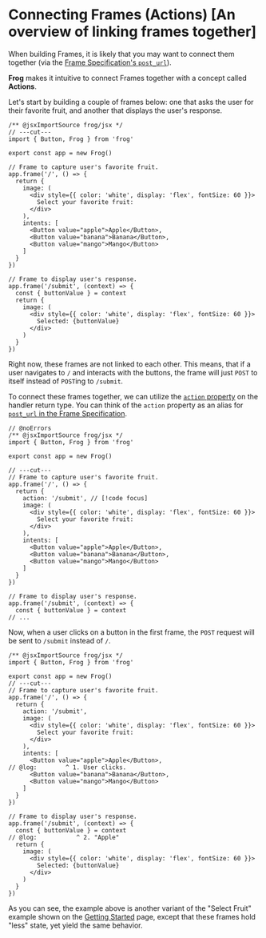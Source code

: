 # Connecting Frames (Actions) [An overview of linking frames together]

When building Frames, it is likely that you may want to connect them together (via the [Frame Specification's `post_url`](https://docs.farcaster.xyz/reference/frames/spec#optional-properties)).

**Frog** makes it intuitive to connect Frames together with a concept called **Actions**.

Let's start by building a couple of frames below: one that asks the user for their favorite fruit, and another that displays the user's response.

```tsx twoslash
/** @jsxImportSource frog/jsx */
// ---cut---
import { Button, Frog } from 'frog'
 
export const app = new Frog()
 
// Frame to capture user's favorite fruit.
app.frame('/', () => {
  return {
    image: (
      <div style={{ color: 'white', display: 'flex', fontSize: 60 }}>
        Select your favorite fruit:
      </div>
    ),
    intents: [
      <Button value="apple">Apple</Button>,
      <Button value="banana">Banana</Button>,
      <Button value="mango">Mango</Button>
    ]
  }
})

// Frame to display user's response.
app.frame('/submit', (context) => {
  const { buttonValue } = context
  return {
    image: (
      <div style={{ color: 'white', display: 'flex', fontSize: 60 }}>
        Selected: {buttonValue}
      </div>
    )
  }
})
```

Right now, these frames are not linked to each other. This means, that if a user 
navigates to `/` and interacts with the buttons, the frame will just `POST` to itself
instead of `POST`ing to `/submit`.

To connect these frames together, we can utilize the [`action` property](/concepts/actions) on the handler return type. 
You can think of the `action` property as an alias for [`post_url` in the Frame Specification](https://docs.farcaster.xyz/reference/frames/spec#optional-properties).

```tsx twoslash
// @noErrors
/** @jsxImportSource frog/jsx */
import { Button, Frog } from 'frog'
 
export const app = new Frog()
 
// ---cut---
// Frame to capture user's favorite fruit.
app.frame('/', () => {
  return {
    action: '/submit', // [!code focus]
    image: (
      <div style={{ color: 'white', display: 'flex', fontSize: 60 }}>
        Select your favorite fruit:
      </div>
    ),
    intents: [
      <Button value="apple">Apple</Button>,
      <Button value="banana">Banana</Button>,
      <Button value="mango">Mango</Button>
    ]
  }
})

// Frame to display user's response.
app.frame('/submit', (context) => {
  const { buttonValue } = context
// ...
```

Now, when a user clicks on a button in the first frame, the `POST` request will be sent to `/submit` instead of `/`.

```tsx twoslash
/** @jsxImportSource frog/jsx */
import { Button, Frog } from 'frog'
 
export const app = new Frog()
// ---cut---
// Frame to capture user's favorite fruit.
app.frame('/', () => {
  return {
    action: '/submit',
    image: (
      <div style={{ color: 'white', display: 'flex', fontSize: 60 }}>
        Select your favorite fruit:
      </div>
    ),
    intents: [
      <Button value="apple">Apple</Button>,
// @log:        ^ 1. User clicks.
      <Button value="banana">Banana</Button>,
      <Button value="mango">Mango</Button>
    ]
  }
})

// Frame to display user's response.
app.frame('/submit', (context) => {
  const { buttonValue } = context
// @log:           ^ 2. "Apple"
  return {
    image: (
      <div style={{ color: 'white', display: 'flex', fontSize: 60 }}>
        Selected: {buttonValue}
      </div>
    )
  }
})
```

As you can see, the example above is another variant of the "Select Fruit" example shown on the [Getting Started](/getting-started) page, 
except that these frames hold "less" state, yet yield the same behavior.